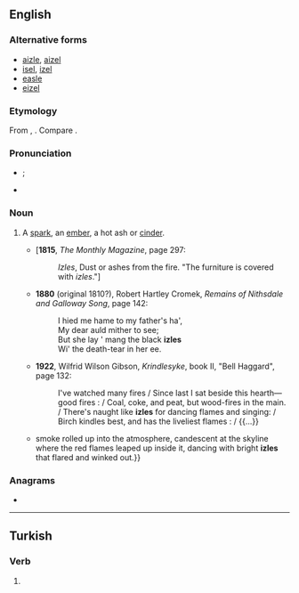==English==

===Alternative forms===
* [[aizle]], [[aizel]]
* [[isel]], [[izel]]
* [[easle]]
* [[eizel]]

===Etymology===
From {{inh|en|ang|ysel}}, {{m|ang|ysle}}. Compare {{cog|non|usli}}.

===Pronunciation===
* {{IPA|en|/ˈaɪzəl/}}; {{a|dialectally also}} {{IPA|en|/ˈizəl/|/ˈɪzəl/}}
* {{rhymes|en|aɪzəl|s=1}}

===Noun===
{{en-noun}}

# {{lb|en|dialectal}} A [[spark]], an [[ember]], a hot ash or [[cinder]].
#* ['''1815''', ''The Monthly Magazine'', page 297:
#*: ''Izles'', Dust or ashes from the fire. "The furniture is covered with ''izles''."]
#* '''1880''' (original 1810?), Robert Hartley Cromek, ''Remains of Nithsdale and Galloway Song'', page 142:
#*: I hied me hame to my father&#39;s ha&#39;,
#*: My dear auld mither to see;
#*: But she lay &#39; mang the black '''izles'''
#*: Wi&#39; the death-tear in her ee.
#* '''1922''', Wilfrid Wilson Gibson, ''Krindlesyke'', book II, "Bell Haggard", page 132:
#*: I've watched many fires / Since last I sat beside this hearth—good fires : / Coal, coke, and peat, but wood-fires in the main. / There's naught like '''izles''' for dancing flames and singing: /  Birch kindles best, and has the liveliest flames : / {{...}}
#* {{quote-book|en|year=2010|author=Ben Tripp|title=Rise Again: A Zombie Thriller|publisher=Simon and Schuster|isbn=9781439165188
|passage={{...}} smoke rolled up into the atmosphere, candescent at the skyline where the red flames leaped up inside it, dancing with bright '''izles''' that flared and winked out.}}

===Anagrams===
* {{anagrams|en|a=eilz|izel}}

----

==Turkish==

===Verb===
{{head|tr|verb form}}

# {{tr-verb form of|izlemek}}
